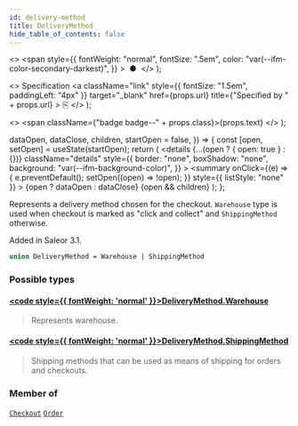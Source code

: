 ```yaml
---
id: delivery-method
title: DeliveryMethod
hide_table_of_contents: false
---
```


  <>
    <span
      style={{
        fontWeight: "normal",
        fontSize: ".5em",
        color: "var(--ifm-color-secondary-darkest)",
      }}
    >
      &nbsp;●&nbsp;
    </span>
  </>
);

  <>
    Specification
    <a
      className="link"
      style={{ fontSize: "1.5em", paddingLeft: "4px" }}
      target="\_blank"
      href={props.url}
      title={"Specified by " + props.url}
    >
      ⎘
    </a>
  </>
);

  <>
    <span className={"badge badge--" + props.class}>{props.text}</span>
  </>
);


  dataOpen,
  dataClose,
  children,
  startOpen = false,
}) => {
  const [open, setOpen] = useState(startOpen);
  return (
    <details
      {...(open ? { open: true } : {})}
      className="details"
      style={{
        border: "none",
        boxShadow: "none",
        background: "var(--ifm-background-color)",
      }}
    >
      <summary
        onClick={(e) => {
          e.preventDefault();
          setOpen((open) => !open);
        }}
        style={{ listStyle: "none" }}
      >
        {open ? dataOpen : dataClose}
      </summary>
      {open && children}
    </details>
  );
};

Represents a delivery method chosen for the checkout. `Warehouse` type is used when checkout is marked as "click and collect" and `ShippingMethod` otherwise.

Added in Saleor 3.1.

```graphql
union DeliveryMethod = Warehouse | ShippingMethod
```

### Possible types

#### [<code style={{ fontWeight: 'normal' }}>DeliveryMethod.<b>Warehouse</b></code>](../../../api-storefront/products/objects/warehouse) <Badge class="secondary" text="object"/>

> Represents warehouse.

#### [<code style={{ fontWeight: 'normal' }}>DeliveryMethod.<b>ShippingMethod</b></code>](../../../api-storefront/shipping/objects/shipping-method) <Badge class="secondary" text="object"/>

> Shipping methods that can be used as means of shipping for orders and checkouts.

### Member of

[`Checkout`](../../../api-storefront/checkout/objects/checkout) <Badge class="secondary" text="object"/><Bullet />[`Order`](../../../api-storefront/orders/objects/order) <Badge class="secondary" text="object"/>
